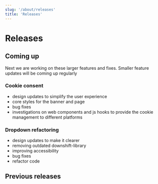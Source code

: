 ```yaml
---
slug: '/about/releases'
title: 'Releases'
---
```




# Releases

## Coming up

Next we are working on these larger features and fixes. Smaller feature updates will be coming up regularly

### Cookie consent
- design updates to simplify the user experience
- core styles for the banner and page
- bug fixes
- investigations on web components and js hooks to provide the cookie management to different platforms

### Dropdown refactoring
- design updates to make it clearer
- removing outdated downshift-library
- improving accessibility
- bug fixes
- refactor code

## Previous releases

